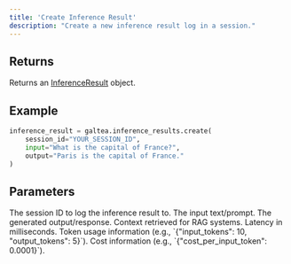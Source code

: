 ```yaml
---
title: 'Create Inference Result'
description: "Create a new inference result log in a session."
---
```


## Returns
Returns an [InferenceResult](//concepts/product/inference-result) object.

## Example
```python
inference_result = galtea.inference_results.create(
    session_id="YOUR_SESSION_ID",
    input="What is the capital of France?",
    output="Paris is the capital of France."
)
```

## Parameters
<ResponseField name="session_id" type="string" required>
  The session ID to log the inference result to.
</ResponseField>
<ResponseField name="input" type="string" required>
  The input text/prompt.
</ResponseField>
<ResponseField name="output" type="string" required>
  The generated output/response.
</ResponseField>
<ResponseField name="retrieval_context" type="string" optional>
  Context retrieved for RAG systems.
</ResponseField>
<ResponseField name="latency" type="float" optional>
  Latency in milliseconds.
</ResponseField>
<ResponseField name="usage_info" type="dict" optional>
  Token usage information (e.g., `{"input_tokens": 10, "output_tokens": 5}`).
</ResponseField>
<ResponseField name="cost_info" type="dict" optional>
  Cost information (e.g., `{"cost_per_input_token": 0.0001}`).
</ResponseField>
